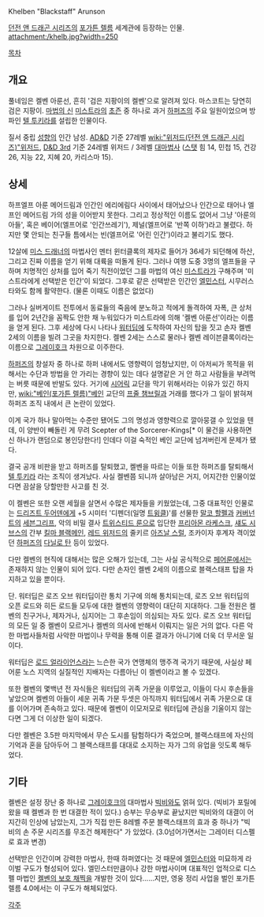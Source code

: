 Khelben "Blackstaff" Arunson

[[던전 앤 드래곤 시리즈]]의 [[포가튼 렐름]] 세계관에 등장하는 인물. 
attachment:/khelb.jpg?width=250

[[목차]]
== 개요 ==
풀네임은 켈벤 아룬선, 흔히 '검은 지팡이의 켈벤'으로 알려져 있다. 마스코트는 당연히 검은 지팡이. [[마법의 신]] [[미스트라]]의 [[초즌]] 중 하나로 과거 [[하퍼즈]]의 주요 일원이었으며 방파인 [[텔 투키라]]를 설립한 인물이다.

질서 중립 [[성향]]의 인간 남성. [[AD&D]] 기준 27레벨 [[wiki:"위저드(던전 앤 드래곤 시리즈)"위저드]], [[D&D 3rd]] 기준 24레벨 위저드 / 3레벨 [[대마법사]] ([[스탯]] 힘 14, 민첩 15, 건강 26, 지능 22, 지혜 20, 카리스마 15).

== 상세 ==
하프엘프 아룬 메어드림과 인간인 에리에림다 사이에서 태어났으나 인간으로 태어나 엘프인 메어드림 가의 성을 이어받지 못한다. 그리고 정상적인 이름도 없어서 그냥 '아룬의 아들', 혹은 베이어(엘프어로 '인간쓰레기'), 제널(엘프어로 '반쪽 이하')라고 불렸다. 하지만 몇 안되는 친구들 틈에서는 빈(엘프어로 '어린 인간')이라고 불리기도 했다.

12살에 [[미스 드래너]]의 마법사인 멘터 윈터클록의 제자로 들어가 36세가 되던해에 하산, 그리고 진짜 이름을 얻기 위해 대륙을 떠돌게 된다. 그러나 여행 도중 3명의 엘프들을 구하며 치명적인 상처를 입어 죽기 직전이었던 그를 마법의 여신 [[미스트라]]가 구해주며 '미스트라에게 선택받은 인간'이 되었다. 그후로 같은 선택받은 인간인 [[엘민스터]], 시무러스타와도 함께 활약한다. (물론 이때도 이름은 없었다)

그러나 실버게이트 전투에서 동료들의 죽음에 분노하고 적에게 돌격하여 자폭, 큰 상처를 입어 2년간을 꼼짝도 안한 채 누워있다가 미스트라에 의해 '켈벤 아룬선'이라는 이름을 얻게 된다. 그후 세상에 다시 나타나 [[워터딥]]에 도착하여 자신의 탑을 짓고 손자 켈벤 2세의 이름을 빌려 그곳을 차지한다. 켈벤 2세는 스스로 물러나 켈벤 레이븐클록이라는 이름으로 [[그레이호크]] 차원으로 이주한다.

[[하퍼즈]]의 창설자 중 하나로 하퍼 내에서도 영향력이 엄청났지만, 이 아저씨가 목적을 위해서는 수단과 방법을 안 가리는 경향이 있는 데다 설명같은 거 안 하고 사람들을 부려먹는 버릇 때문에 반발도 있다. 거기에 [[시어릭]] 교단을 막기 위해서라는 이유가 있긴 하지만, [[wiki:"베인(포가튼 렐름)"베인]] 교단의 [[프줄 챔브릴]]과 거래를 했다가 그 일이 밝혀져 하퍼즈 조직 내에서 큰 논란이 있었다. 

이게 국가 하나 말아먹는 수준만 됐어도 그의 명성과 영향력으로 깔아뭉갤 수 있었을 텐데, 이 양반이 빼돌린 게 무려 Scepter of the Sorcerer-Kings[* 이 물건을 사용하면 신 하나가 랜덤으로 봉인당한다!] 인데다 이걸 숙적인 베인 교단에 넘겨버린게 문제가 됐다. 

결국 공개 비판을 받고 하퍼즈를 탈퇴했고, 켈벤을 따르는 이들 또한 하퍼즈를 탈퇴해서  [[텔 투키라]] 라는 조직이 생겨났다. 사실 켈벤쯤 되니까 살아남은 거지, 어지간한 인물이었다면 끔살을 당할만한 사고를 친 것. 

이 켈벤은 또한 오랜 세월을 살면서 수많은 제자들을 키웠었는데, 그중 대표적인 인물로는  [[드리즈트 두어덴]]에게 +5 시미터 '디펜더(일명 [[트윙클]])'를 선물한 [[말코 할펠]]과 [[커버넌트]]의 [[세븐그리프]], 악의 비밀 결사 [[트위스티드 룬]]으로 입단한 [[프리아몬 라케스크]], [[섀도 시브스]]의 간부 [[킬마 블랙메인]], [[레드 위저드]]의 줄키르 [[아즈날 스럴]], 조카이자 후계자 격이었던 [[하퍼즈]]의 [[다닐로 탄]] 등이 있었다. 

다만 켈벤의 현직에 대해서는 많은 오해가 있는데, 그는 사실 공식적으로 [[페어룬]]에서는 존재하지 않는 인물이 되어 있다. 다만 손자인 켈벤 2세의 이름으로 블랙스태프 탑을 차지하고 있을 뿐이다. 

단. 워터딥은 로즈 오브 워터딥이란 통치 기구에 의해 통치되는데, 로즈 오브 워터딥의 오픈 로드와 히든 로드들 모두에 대한 켈벤의 영향력이 대단히 지대하다. 그들 전원은 켈벤의 친구거나, 제자거나, 심지어는 그 후손임이 의심되는 자도 있다. 로즈 오브 워터딥의 모든 일 중 켈벤이 모르거나 켈벤의 의사에 반해서 이뤄지는 일은 거의 없다. 다른 악한 마법사들처럼 사악한 마법이나 무력을 통해 이룬 결과가 아니기에 더욱 더 무서운 일이다. 

워터딥은 [[로드 얼라이언스]]라는 느슨한 국가 연맹체의 맹주격 국가기 때문에, 사실상 페어룬 노스 지역의 실질적인 지배자는 다름아닌 이 켈벤이라고 볼 수 있겠다. 
  
또한 켈벤의 몇백년 전 자식들은 워터딥의 귀족 가문을 이루었고, 이들이 다시 후손들을 낳았으며 켈벤의 아들이 세운 귀족 가문 두셋은 아직까지 워터딥에서 귀족 가문으로 대를 이어가며 존속하고 있다. 때문에 켈벤이 이모저모로 워터딥에 관심을 기울이지 않는다면 그게 더 이상한 일이 되겠다. 

다만 켈벤은 3.5판 마지막에서 무슨 도시를 탐험하다가 죽었으며, 블랙스태프에 자신의 기억과 혼을 담아두어 그 블랙스태프를 대대로 소지하는 자가 그의 유업을 잇도록 해두었다. 

== 기타 ==
켈벤은 설정 장난 중 하나로 [[그레이호크]]의 대마법사 [[빅비]]와도 얽혀 있다. (빅비가 포릴에 왔을 때 켈벤과 한 번 대결한 적이 있다.) 승부는 무승부로 끝났지만 빅비와의 대결이 어지간히 인상에 남았는지, 그가 직접 만든 8레벨 주문 블랙스태프의 효과 중 하나가 "빅비의 손 주문 시리즈를 무조건 해제한다" 가 있었다. (3.0넘어가면서는 그레이터 디스펠로 효과 변경) 

선택받은 인간이며 강력한 마법사, 한때 하퍼였다는 것 때문에 [[엘민스터]]와 미묘하게 라이벌 구도가 형성되어 있다. 엘민스터만큼이나 강한 마법사이며 대표적인 업적으로 디스펠 마법인 [[켈벤의 보호 채찍]]을 개발한 것이 있다......지만, 영웅 정리 사업을 벌인 포가튼 렐름 4.0에서는 이 구도가 해체되었다. 

[[각주]]
